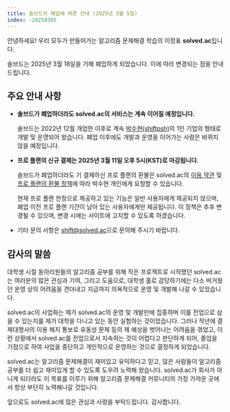 ```yaml
---
title: 솔브드의 폐업에 따른 안내 (2025년 3월 5일)
index: -20250305
---
```


안녕하세요! 우리 모두가 만들어가는 알고리즘 문제해결 학습의 이정표 **solved.ac**입니다.

솔브드는 2025년 3월 18일을 기해 폐업하게 되었습니다. 이에 따라 변경되는 점을 안내드립니다.

## 주요 안내 사항

- **솔브드가 폐업하더라도 solved.ac의 서비스는 계속 이어질 예정입니다.**

  솔브드는 2022년 12월 개업한 이후로 계속 [박수현(shiftpsh)](https://shiftpsh.com)의 1인 기업의 형태로 개발 및 운영되어 왔습니다. 폐업 이후에도 개발과 운영을 이어가는 사람은 바뀌지 않을 예정입니다.

- **프로 플랜의 신규 결제는 2025년 3월 11일 오후 5시(KST)로 마감됩니다.**

  솔브드가 폐업하더라도 기 결제하신 프로 플랜의 환불은 solved.ac의 [이용 약관](https://solved.ac/tos) 및 [프로 플랜의 환불 정책](https://solved.ac/pro)에 따라 박수현 개인에게 요청할 수 있습니다.

  현재 프로 플랜 한정으로 제공하고 있는 기능은 일반 사용자에게 제공되지 않으며, 폐업 이전 프로 플랜 기간이 남아 있는 사용자에게만 제공됩니다. 이 정책은 추후 변경될 수 있으며, 변경 시에는 사이트에 고지할 수 있도록 하겠습니다.

- 기타 문의 사항은 [shift@solved.ac](mailto:shift@solved.ac)으로 문의해 주시기 바랍니다.

## 감사의 말씀

대학생 시절 동아리원들의 알고리즘 공부를 위해 작은 프로젝트로 시작했던 solved.ac는 여러분의 많은 관심과 기여, 그리고 도움으로, 대학생 홀로 감당하기에는 다소 버거웠던 운영 상의 어려움을 견뎌내고 지금까지 의욕적으로 운영 및 개발해 나갈 수 있었습니다.

solved.ac의 사업화는 제가 solved.ac의 운영 및 개발만에 집중하며 이를 전업으로 삼을 수 있는지를 제가 대학을 다니고 있는 동안 실험하는 것이었습니다. 그러나 작년에 결제대행사의 이용 해지 통보로 유동성 문제 등의 제 예상을 벗어나는 어려움을 겪었고, 이런 상황에서 solved.ac를 전업으로서 지속하는 것이 어렵다고 판단하게 되어, 졸업을 기점으로 하여 사업을 중단하고 개인적으로 운영하는 것으로 결정하게 되었습니다.

solved.ac는 알고리즘 문제해결이 재미있고 유익하다고 믿고, 많은 사람들이 알고리즘 공부를 더 쉽고 재미있게 할 수 있도록 도우려 노력해 왔습니다. solved.ac가 회사가 아니게 되더라도 이 목표를 이루기 위해 알고리즘 문제해결 커뮤니티의 가장 가까운 곳에서 항상 부단히 노력해나갈 것입니다.

앞으로도 solved.ac에 많은 관심과 사랑을 부탁드립니다. 감사합니다.
